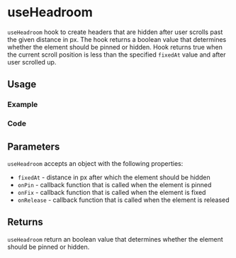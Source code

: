 

<Meta of={allStories} />

# useHeadroom

`useHeadroom` hook to create headers that are hidden after user scrolls past the given distance in px. The hook returns a boolean value that determines whether the element should be pinned or hidden. Hook returns true when the current scroll position is less than the specified `fixedAt` value and after user scrolled up.

## Usage

### Example

<Canvas of={allStories.Usage} />

### Code

<Source of={allStories.Usage} />

## Parameters

`useHeadroom` accepts an object with the following properties:

- `fixedAt` - distance in px after which the element should be hidden
- `onPin` - callback function that is called when the element is pinned
- `onFix` - callback function that is called when the element is fixed
- `onRelease` - callback function that is called when the element is released

## Returns

`useHeadroom` return an boolean value that determines whether the element should be pinned or hidden.
